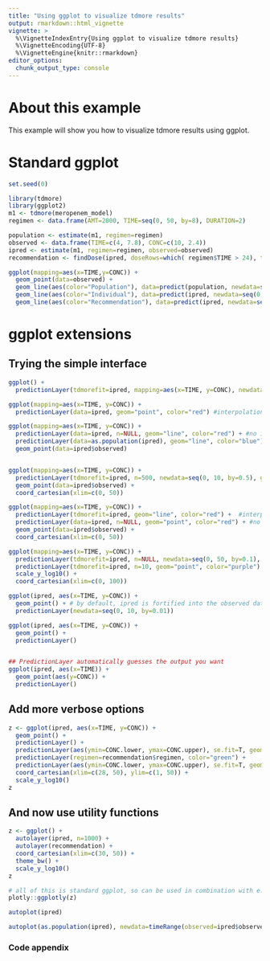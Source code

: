 ```yaml
---
title: "Using ggplot to visualize tdmore results"
output: rmarkdown::html_vignette
vignette: >
  %\VignetteIndexEntry{Using ggplot to visualize tdmore results}
  %\VignetteEncoding{UTF-8}
  %\VignetteEngine{knitr::rmarkdown}
editor_options: 
  chunk_output_type: console
---
```

# About this example

This example will show you how to visualize tdmore results using ggplot.

# Standard ggplot
```r
set.seed(0) 
```

```r
library(tdmore)
library(ggplot2)
m1 <- tdmore(meropenem_model)
regimen <- data.frame(AMT=2000, TIME=seq(0, 50, by=8), DURATION=2)

population <- estimate(m1, regimen=regimen)
observed <- data.frame(TIME=c(4, 7.8), CONC=c(10, 2.4))
ipred <- estimate(m1, regimen=regimen, observed=observed)
recommendation <- findDose(ipred, doseRows=which( regimen$TIME > 24), target=data.frame(TIME=39.5, CONC=8) )

ggplot(mapping=aes(x=TIME,y=CONC)) + 
  geom_point(data=observed) +
  geom_line(aes(color="Population"), data=predict(population, newdata=seq(0, 48, by=0.1))) +
  geom_line(aes(color="Individual"), data=predict(ipred, newdata=seq(0, 48, by=0.1))) +
  geom_line(aes(color="Recommendation"), data=predict(ipred, newdata=seq(0, 48, by=0.1), regimen=recommendation$regimen))
```

# ggplot extensions
## Trying the simple interface
```r
ggplot() +
  predictionLayer(tdmorefit=ipred, mapping=aes(x=TIME, y=CONC), newdata=seq(0, 48, by=0.1))

ggplot(mapping=aes(x=TIME, y=CONC)) +
  predictionLayer(data=ipred, geom="point", color="red") #interpolation between default plot region

ggplot(mapping=aes(x=TIME, y=CONC)) +
  predictionLayer(data=ipred, n=NULL, geom="line", color="red") + #no interpolation
  predictionLayer(data=as.population(ipred), geom="line", color="blue") +
  geom_point(data=ipred$observed)


ggplot(mapping=aes(x=TIME, y=CONC)) +
  predictionLayer(tdmorefit=ipred, n=500, newdata=seq(0, 10, by=0.5), geom="point", color="red") + #no interpolation
  geom_point(data=ipred$observed) +
  coord_cartesian(xlim=c(0, 50))

ggplot(mapping=aes(x=TIME, y=CONC)) +
  predictionLayer(tdmorefit=ipred, geom="line", color="red") +  #interpolation
  predictionLayer(data=ipred, n=NULL, geom="point", color="red") + #no interpolation
  geom_point(data=ipred$observed) +
  coord_cartesian(xlim=c(0, 50))

ggplot(mapping=aes(x=TIME, y=CONC)) +
  predictionLayer(tdmorefit=ipred, n=NULL, newdata=seq(0, 50, by=0.1), geom="line", color="red") + #no interpolation
  predictionLayer(tdmorefit=ipred, n=10, geom="point", color="purple") + #interpolation
  scale_y_log10() +
  coord_cartesian(xlim=c(0, 100))

ggplot(ipred, aes(x=TIME, y=CONC)) + 
  geom_point() + # by default, ipred is fortified into the observed data
  predictionLayer(newdata=seq(0, 10, by=0.01))

ggplot(ipred, aes(x=TIME, y=CONC)) + 
  geom_point() + 
  predictionLayer()


## PredictionLayer automatically guesses the output you want
ggplot(ipred, aes(x=TIME)) + 
  geom_point(aes(y=CONC)) + 
  predictionLayer()
```

## Add more verbose options
```r
z <- ggplot(ipred, aes(x=TIME, y=CONC)) + 
  geom_point() + 
  predictionLayer() +
  predictionLayer(aes(ymin=CONC.lower, ymax=CONC.upper), se.fit=T, geom="ribbon", alpha=0.2) +
  predictionLayer(regimen=recommendation$regimen, color="green") +
  predictionLayer(aes(ymin=CONC.lower, ymax=CONC.upper), se.fit=T, geom="ribbon", fill="green", alpha=0.2, regimen=recommendation$regimen) +
  coord_cartesian(xlim=c(28, 50), ylim=c(1, 50)) +
  scale_y_log10()
z
```

## And now use utility functions
```r
z <- ggplot() + 
  autolayer(ipred, n=1000) + 
  autolayer(recommendation) +
  coord_cartesian(xlim=c(30, 50)) +
  theme_bw() +
  scale_y_log10()
z
```

```r
# all of this is standard ggplot, so can be used in combination with e.g. plotly
plotly::ggplotly(z)
```


```r
autoplot(ipred)
```

```r
autoplot(as.population(ipred), newdata=timeRange(observed=ipred$observed, regimen=ipred$regimen), fit=F)
```


### Code appendix
```r
```
